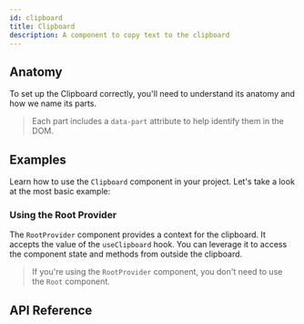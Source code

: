 ```yaml
---
id: clipboard
title: Clipboard
description: A component to copy text to the clipboard
---
```


<ComponentPreview id="Clipboard" />

## Anatomy

To set up the Clipboard correctly, you'll need to understand its anatomy and how we name its parts.

> Each part includes a `data-part` attribute to help identify them in the DOM.

<Anatomy id="clipboard" />

## Examples

Learn how to use the `Clipboard` component in your project. Let's take a look at the most basic
example:

<Example id="basic" />

### Using the Root Provider

The `RootProvider` component provides a context for the clipboard. It accepts the value of the `useClipboard` hook.
You can leverage it to access the component state and methods from outside the clipboard.

<Example id="root-provider" />

> If you're using the `RootProvider` component, you don't need to use the `Root` component.

## API Reference

<ComponentTypes id="clipboard" />

